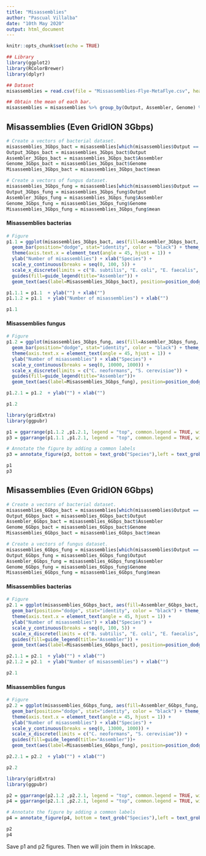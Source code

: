 ```yaml
---
title: "Misassemblies"
author: "Pascual Villalba"
date: "10th May 2020"
output: html_document
---
```


```r
knitr::opts_chunk$set(echo = TRUE)
```



```r
## Library
library(ggplot2)
library(RColorBrewer)
library(dplyr)

## Dataset
misassemblies = read.csv(file = "Missassemblies-Flye-MetaFlye.csv", header = TRUE, sep = ",")

## Obtain the mean of each bar.
misassemblies = misassemblies %>% group_by(Output, Assembler, Genome) %>% summarize(mean = mean(Missassemblies))
```


## **Misassemblies (Even GridION 3Gbps)**

```r
# Create a vectors of bacterial dataset.
misassemblies_3Gbps_bact = misassemblies[which(misassemblies$Output == "3Gb" & misassemblies$Genome != "C. neoformans" & misassemblies$Genome != "S. cerevisiae"),]
Output_3Gbps_bact = misassemblies_3Gbps_bact$Output
Assembler_3Gbps_bact = misassemblies_3Gbps_bact$Assembler
Genome_3Gbps_bact = misassemblies_3Gbps_bact$Genome
Misassemblies_3Gbps_bact = misassemblies_3Gbps_bact$mean

# Create a vectors of fungus dataset.
misassemblies_3Gbps_fung = misassemblies[which(misassemblies$Output == "3Gb" & misassemblies$Genome == "C. neoformans" | misassemblies$Output == "3Gb" & misassemblies$Genome == "S. cerevisiae"),]
Output_3Gbps_fung = misassemblies_3Gbps_fung$Output
Assembler_3Gbps_fung = misassemblies_3Gbps_fung$Assembler
Genome_3Gbps_fung = misassemblies_3Gbps_fung$Genome
Misassemblies_3Gbps_fung = misassemblies_3Gbps_fung$mean
```


#### **Misassemblies bacterias**



```r
# Figure
p1.1 = ggplot(misassemblies_3Gbps_bact, aes(fill=Assembler_3Gbps_bact, y=Misassemblies_3Gbps_bact, x=Genome_3Gbps_bact)) +
  geom_bar(position="dodge", stat="identity", color = "black") + theme_bw() +
  theme(axis.text.x = element_text(angle = 45, hjust = 1)) + 
  ylab("Number of misassemblies") + xlab("Species") +
  scale_y_continuous(breaks = seq(0, 100, 5)) +
  scale_x_discrete(limits = c("B. subtilis", "E. coli", "E. faecalis", "L. fermentum", "L. monocytogenes", "P. aeruginosa", "S. aureus", "S. enterica")) +
  guides(fill=guide_legend(title="Assembler")) +
  geom_text(aes(label=Misassemblies_3Gbps_bact), position=position_dodge(width=0.9), size=3.5, vjust=-0.20) + scale_fill_brewer(palette = "Dark2") 

p1.1.1 = p1.1  + ylab("") + xlab("")
p1.1.2 = p1.1  + ylab("Number of misassemblies") + xlab("")

p1.1
```

#### **Misassemblies fungus**

```r
# Figure
p1.2 = ggplot(misassemblies_3Gbps_fung, aes(fill=Assembler_3Gbps_fung, y=Misassemblies_3Gbps_fung, x=Genome_3Gbps_fung)) +
  geom_bar(position="dodge", stat="identity", color = "black") + theme_bw() +
  theme(axis.text.x = element_text(angle = 45, hjust = 1)) + 
  ylab("Number of misassemblies") + xlab("Species") +
  scale_y_continuous(breaks = seq(0, 10000, 1000)) +
  scale_x_discrete(limits = c("C. neoformans", "S. cerevisiae")) +
  guides(fill=guide_legend(title="Assembler"))+
  geom_text(aes(label=Misassemblies_3Gbps_fung), position=position_dodge(width=0.9), size=3.5, vjust=-0.25)+ scale_fill_brewer(palette = "Dark2") 

p1.2.1 = p1.2  + ylab("") + xlab("")

p1.2
```




```r
library(gridExtra)
library(ggpubr)

p1 = ggarrange(p1.1.2 ,p1.2.1, legend = "top", common.legend = TRUE, widths = c(2,1.2), labels = "A")
p3 = ggarrange(p1.1.1 ,p1.2.1, legend = "top", common.legend = TRUE, widths = c(2,1.2), labels = "A")

# Annotate the figure by adding a common labels
p3 = annotate_figure(p3, bottom = text_grob("Species"),left = text_grob("Mean of misassemblies", rot = 90))

p1
p3
```

## **Misassemblies (Even GridION 6Gbps)**

```r
# Create a vectors of bacterial dataset.
misassemblies_6Gbps_bact = misassemblies[which(misassemblies$Output == "6Gb" & misassemblies$Genome != "C. neoformans" & misassemblies$Genome != "S. cerevisiae"),]
Output_6Gbps_bact = misassemblies_6Gbps_bact$Output
Assembler_6Gbps_bact = misassemblies_6Gbps_bact$Assembler
Genome_6Gbps_bact = misassemblies_6Gbps_bact$Genome
Misassemblies_6Gbps_bact = misassemblies_6Gbps_bact$mean

# Create a vectors of fungus dataset.
misassemblies_6Gbps_fung = misassemblies[which(misassemblies$Output == "6Gb" & misassemblies$Genome == "C. neoformans" | misassemblies$Output == "6Gb" & misassemblies$Genome == "S. cerevisiae"),]
Output_6Gbps_fung = misassemblies_6Gbps_fung$Output
Assembler_6Gbps_fung = misassemblies_6Gbps_fung$Assembler
Genome_6Gbps_fung = misassemblies_6Gbps_fung$Genome
Misassemblies_6Gbps_fung = misassemblies_6Gbps_fung$mean
```

#### **Misassemblies bacterias**

```r
# Figure
p2.1 = ggplot(misassemblies_6Gbps_bact, aes(fill=Assembler_6Gbps_bact, y=Misassemblies_6Gbps_bact, x=Genome_6Gbps_bact)) +
  geom_bar(position="dodge", stat="identity", color = "black") + theme_bw() +
  theme(axis.text.x = element_text(angle = 45, hjust = 1)) + 
  ylab("Number of misassemblies") + xlab("Species") +
  scale_y_continuous(breaks = seq(0, 100, 5)) +
  scale_x_discrete(limits = c("B. subtilis", "E. coli", "E. faecalis", "L. fermentum", "L. monocytogenes", "P. aeruginosa", "S. aureus", "S. enterica")) +
  guides(fill=guide_legend(title="Assembler")) +
  geom_text(aes(label=Misassemblies_6Gbps_bact), position=position_dodge(width=0.9), size=3.5, vjust=-0.20)+ scale_fill_brewer(palette = "Dark2") 

p2.1.1 = p2.1  + ylab("") + xlab("")
p2.1.2 = p2.1  + ylab("Number of misassemblies") + xlab("")

p2.1
```

#### **Misassemblies fungus**


```r
# Figure
p2.2 = ggplot(misassemblies_6Gbps_fung, aes(fill=Assembler_6Gbps_fung, y=Misassemblies_6Gbps_fung, x=Genome_6Gbps_fung)) +
  geom_bar(position="dodge", stat="identity", color = "black") + theme_bw() +
  theme(axis.text.x = element_text(angle = 45, hjust = 1)) + 
  ylab("Number of misassemblies") + xlab("Species") +
  scale_y_continuous(breaks = seq(0, 13000, 1000)) +
  scale_x_discrete(limits = c("C. neoformans", "S. cerevisiae")) +
  guides(fill=guide_legend(title="Assembler"))+
  geom_text(aes(label=Misassemblies_6Gbps_fung), position=position_dodge(width=0.9), size=3.5, vjust=-0.25)+ scale_fill_brewer(palette = "Dark2") 

p2.2.1 = p2.2  + ylab("") + xlab("")

p2.2
```


```r
library(gridExtra)
library(ggpubr)

p2 = ggarrange(p2.1.2 ,p2.2.1, legend = "top", common.legend = TRUE, widths = c(2,1.2), labels = "B")
p4 = ggarrange(p2.1.1 ,p2.2.1, legend = "top", common.legend = TRUE, widths = c(2,1.2), labels = "B")

# Annotate the figure by adding a common labels
p4 = annotate_figure(p4, bottom = text_grob("Species"),left = text_grob("Mean of misassemblies", rot = 90))

p2
p4
```

Save p1 and p2 figures. Then we will join them in Inkscape.
